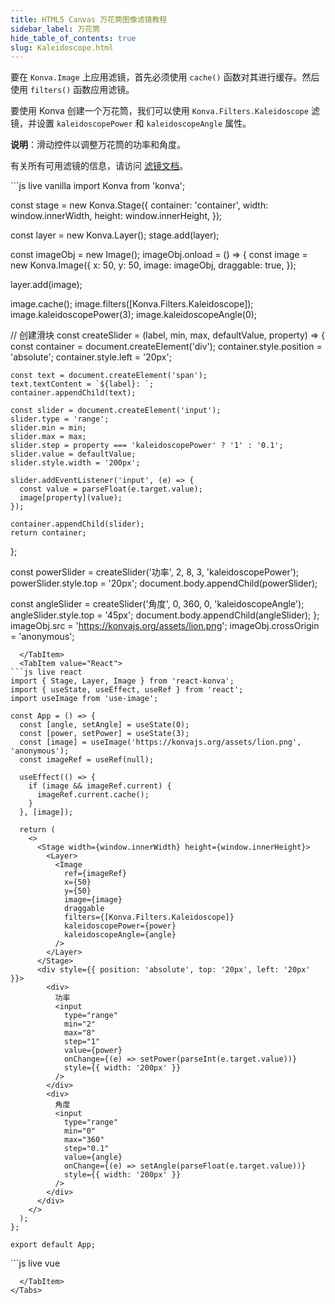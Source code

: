 ```yaml
---
title: HTML5 Canvas 万花筒图像滤镜教程
sidebar_label: 万花筒
hide_table_of_contents: true
slug: Kaleidoscope.html
---
```


要在 `Konva.Image` 上应用滤镜，首先必须使用 `cache()` 函数对其进行缓存。然后使用 `filters()` 函数应用滤镜。

要使用 Konva 创建一个万花筒，我们可以使用 `Konva.Filters.Kaleidoscope` 滤镜，并设置 `kaleidoscopePower` 和 `kaleidoscopeAngle` 属性。

**说明**：滑动控件以调整万花筒的功率和角度。

有关所有可用滤镜的信息，请访问 [滤镜文档](/api/Konva.Filters.html)。


<Tabs>
  <TabItem value="Vanilla" default>
```js live vanilla
import Konva from 'konva';

const stage = new Konva.Stage({
  container: 'container',
  width: window.innerWidth,
  height: window.innerHeight,
});

const layer = new Konva.Layer();
stage.add(layer);

const imageObj = new Image();
imageObj.onload = () => {
  const image = new Konva.Image({
    x: 50,
    y: 50,
    image: imageObj,
    draggable: true,
  });

  layer.add(image);

  image.cache();
  image.filters([Konva.Filters.Kaleidoscope]);
  image.kaleidoscopePower(3);
  image.kaleidoscopeAngle(0);

  // 创建滑块
  const createSlider = (label, min, max, defaultValue, property) => {
    const container = document.createElement('div');
    container.style.position = 'absolute';
    container.style.left = '20px';
    
    const text = document.createElement('span');
    text.textContent = `${label}: `;
    container.appendChild(text);
    
    const slider = document.createElement('input');
    slider.type = 'range';
    slider.min = min;
    slider.max = max;
    slider.step = property === 'kaleidoscopePower' ? '1' : '0.1';
    slider.value = defaultValue;
    slider.style.width = '200px';
    
    slider.addEventListener('input', (e) => {
      const value = parseFloat(e.target.value);
      image[property](value);
    });
    
    container.appendChild(slider);
    return container;
  };

  const powerSlider = createSlider('功率', 2, 8, 3, 'kaleidoscopePower');
  powerSlider.style.top = '20px';
  document.body.appendChild(powerSlider);

  const angleSlider = createSlider('角度', 0, 360, 0, 'kaleidoscopeAngle');
  angleSlider.style.top = '45px';
  document.body.appendChild(angleSlider);
};
imageObj.src = 'https://konvajs.org/assets/lion.png';
imageObj.crossOrigin = 'anonymous';
```
  </TabItem>
  <TabItem value="React">
```js live react
import { Stage, Layer, Image } from 'react-konva';
import { useState, useEffect, useRef } from 'react';
import useImage from 'use-image';

const App = () => {
  const [angle, setAngle] = useState(0);
  const [power, setPower] = useState(3);
  const [image] = useImage('https://konvajs.org/assets/lion.png', 'anonymous');
  const imageRef = useRef(null);

  useEffect(() => {
    if (image && imageRef.current) {
      imageRef.current.cache();
    }
  }, [image]);

  return (
    <>
      <Stage width={window.innerWidth} height={window.innerHeight}>
        <Layer>
          <Image
            ref={imageRef}
            x={50}
            y={50}
            image={image}
            draggable
            filters={[Konva.Filters.Kaleidoscope]}
            kaleidoscopePower={power}
            kaleidoscopeAngle={angle}
          />
        </Layer>
      </Stage>
      <div style={{ position: 'absolute', top: '20px', left: '20px' }}>
        <div>
          功率
          <input
            type="range"
            min="2"
            max="8"
            step="1"
            value={power}
            onChange={(e) => setPower(parseInt(e.target.value))}
            style={{ width: '200px' }}
          />
        </div>
        <div>
          角度
          <input
            type="range"
            min="0"
            max="360"
            step="0.1"
            value={angle}
            onChange={(e) => setAngle(parseFloat(e.target.value))}
            style={{ width: '200px' }}
          />
        </div>
      </div>
    </>
  );
};

export default App;
```
  </TabItem>
  <TabItem value="Vue">
```js live vue
<template>
  <div>
    <v-stage :config="stageSize">
      <v-layer>
        <v-image
          ref="imageNode"
          :config="{
            x: 50,
            y: 50,
            image: image,
            draggable: true,
            filters: [Konva.Filters.Kaleidoscope],
            kaleidoscopePower: sides,
            kaleidoscopeAngle: angle,
          }"
        />
      </v-layer>
    </v-stage>
    <div style="position: absolute; top: 20px; left: 20px">
      <div>
        边数
        <input
          type="range"
          min="3"
          max="20"
          step="1"
          :value="sides"
          @input="(e) => sides = parseInt(e.target.value)"
        />
      </div>
      <div>
        角度
        <input
          type="range"
          min="0"
          max="360"
          step="1"
          :value="angle"
          @input="(e) => angle = parseInt(e.target.value)"
        />
      </div>
    </div>
  </div>
</template>

<script setup>
import { ref, watch, nextTick } from 'vue';
import { useImage } from 'vue-konva';
import Konva from 'konva';

const stageSize = {
  width: window.innerWidth,
  height: window.innerHeight,
};

const sides = ref(6);
const angle = ref(0);
const imageNode = ref(null);
const [image] = useImage('https://konvajs.org/assets/lion.png', 'anonymous');

watch(image, async (newImage) => {
  if (newImage) {
    await nextTick();
    imageNode.value.getNode().cache();
  }
});
</script>
```
  </TabItem>
</Tabs>
